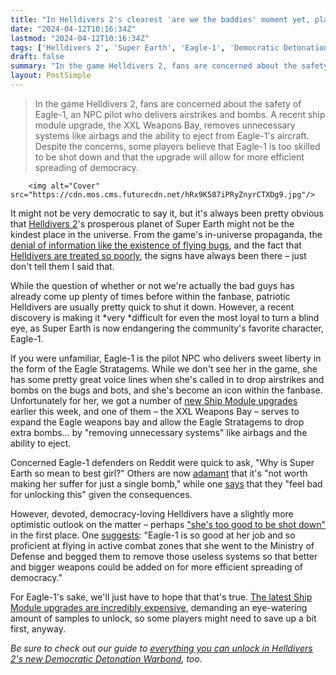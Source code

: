```yaml
---
title: "In Helldivers 2's clearest 'are we the baddies' moment yet, players can remove safety systems protecting the community's favorite character just to buff Stratagems"
date: "2024-04-12T10:16:34Z"
lastmod: "2024-04-12T10:16:34Z"
tags: ['Helldivers 2', 'Super Earth', 'Eagle-1', 'Democratic Detonation Warbond']
draft: false
summary: "In the game Helldivers 2, fans are concerned about the safety of Eagle-1, an NPC pilot who delivers airstrikes and bombs. A recent ship module upgrade, the XXL Weapons Bay, removes unnecessary systems like airbags and the ability to eject from Eagle-1's aircraft. Despite the concerns, some players believe that Eagle-1 is too skilled to be shot down and that the upgrade will allow for more efficient spreading of democracy."
layout: PostSimple
---
```

> In the game Helldivers 2, fans are concerned about the safety of Eagle-1, an NPC pilot who delivers airstrikes and bombs. A recent ship module upgrade, the XXL Weapons Bay, removes unnecessary systems like airbags and the ability to eject from Eagle-1's aircraft. Despite the concerns, some players believe that Eagle-1 is too skilled to be shot down and that the upgrade will allow for more efficient spreading of democracy.


        <img alt="Cover" src="https://cdn.mos.cms.futurecdn.net/hRx9K587iPRyZnyrCTXDg9.jpg"/>
        
It might not be very democratic to say it, but it's always been pretty obvious that [<u>Helldivers 2</u>](https://www.gamesradar.com/helldivers-2-guide/)'s prosperous planet of Super Earth might not be the kindest place in the universe. From the game's in-universe propaganda, the [denial of information like the existence of flying bugs](https://www.gamesradar.com/helldivers-2-propaganda-hits-a-new-peak-as-devs-lie-about-flying-bugs-while-players-forge-documents-these-traitors-are-working-overtime-to-fill-your-heads-with-lies/), and the fact that [Helldivers are treated so poorly](https://www.gamesradar.com/helldivers-2-players-get-a-well-deserved-gift-after-taking-out-the-entire-automaton-faction-for-now-an-extra-1-minute-break-minus-the-time-it-took-to-read-this/), the signs have always been there – just don't tell them I said that. 

While the question of whether or not we're actually the bad guys has already come up plenty of times before within the fanbase, patriotic Helldivers are usually pretty quick to shut it down. However, a recent discovery is making it *very *difficult for even the most loyal to turn a blind eye, as Super Earth is now endangering the community's favorite character, Eagle-1. 

If you were unfamiliar, Eagle-1 is the pilot NPC who delivers sweet liberty in the form of the Eagle Stratagems. While we don't see her in the game, she has some pretty great voice lines when she's called in to drop airstrikes and bombs on the bugs and bots, and she's become an icon within the fanbase. Unfortunately for her, we got a number of [<u>new Ship Module upgrades</u>](https://www.gamesradar.com/helldivers-2-ship-modules/) earlier this week, and one of them – the XXL Weapons Bay – serves to expand the Eagle weapons bay and allow the Eagle Stratagems to drop extra bombs… by "removing unnecessary systems" like airbags and the ability to eject.  

Concerned Eagle-1 defenders on Reddit were quick to ask, "Why is Super Earth so mean to best girl?" Others are now [<u>adamant</u>](https://www.reddit.com/r/Helldivers/comments/1c1b4eh/comment/kz26av4/?utm_source=share&utm_medium=web3x&utm_name=web3xcss&utm_term=1&utm_content=share_button) that it's "not worth making her suffer for just a single bomb," while one [<u>says</u>](https://www.reddit.com/r/Helldivers/comments/1c1b4eh/comment/kz3dn8h/?utm_source=share&utm_medium=web3x&utm_name=web3xcss&utm_term=1&utm_content=share_button) that they "feel bad for unlocking this" given the consequences. 

However, devoted, democracy-loving Helldivers have a slightly more optimistic outlook on the matter – perhaps [<u>"she's too good to be shot down"</u>](https://www.reddit.com/r/Helldivers/comments/1c1doq4/comment/kz2eor8/?utm_source=share&utm_medium=web3x&utm_name=web3xcss&utm_term=1&utm_content=share_button) in the first place. One [<u>suggests</u>](https://www.reddit.com/r/Helldivers/comments/1c1b4eh/comment/kz48dqe/?utm_source=share&utm_medium=web3x&utm_name=web3xcss&utm_term=1&utm_content=share_button): "Eagle-1 is so good at her job and so proficient at flying in active combat zones that she went to the Ministry of Defense and begged them to remove those useless systems so that better and bigger weapons could be added on for more efficient spreading of democracy."

For Eagle-1's sake, we'll just have to hope that that's true. [The latest Ship Module upgrades are incredibly expensive](https://www.gamesradar.com/helldivers-2-adds-top-tier-eye-watering-expensive-fleet-upgrades-to-help-turn-back-the-automaton-invasion-fleet-that-will-take-me-months-to-earn/), demanding an eye-watering amount of samples to unlock, so some players might need to save up a bit first, anyway.

*Be sure to check out our guide to *[<u><em>everything you can unlock in Helldivers 2's new Democratic Detonation Warbond</em></u>](https://www.gamesradar.com/helldivers-2-democratic-detonation-warbond/)*, too.*
        